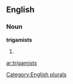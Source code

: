 
==English==

===Noun===
'''trigamists'''

# {{plural of|[[trigamist]]}}

[[Category:English plurals]]

[[ar:trigamists]]